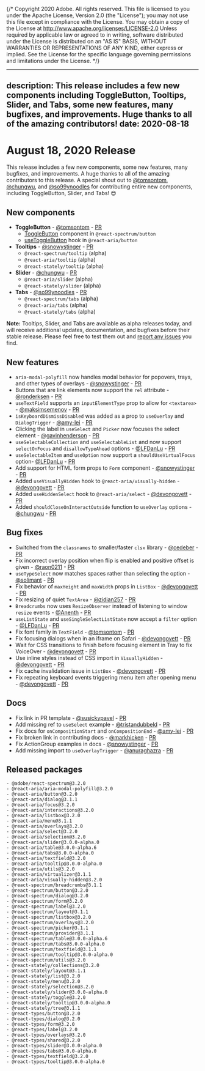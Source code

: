 {/* Copyright 2020 Adobe. All rights reserved.
This file is licensed to you under the Apache License, Version 2.0 (the "License");
you may not use this file except in compliance with the License. You may obtain a copy
of the License at http://www.apache.org/licenses/LICENSE-2.0
Unless required by applicable law or agreed to in writing, software distributed under
the License is distributed on an "AS IS" BASIS, WITHOUT WARRANTIES OR REPRESENTATIONS
OF ANY KIND, either express or implied. See the License for the specific language
governing permissions and limitations under the License. */}


---
description: This release includes a few new components including ToggleButton, Tooltips, Slider, and Tabs, some new features, many bugfixes, and improvements. Huge thanks to all of the amazing contributors!
date: 2020-08-18
---

# August 18, 2020 Release

This release includes a few new components, some new features, many bugfixes, and improvements. A huge thanks to all of the amazing
contributors to this release. A special shout out to [@tomsontom](https://github.com/tomsontom),
[@chungwu](https://github.com/chungwu), and [@so99ynoodles](https://github.com/so99ynoodles) for contributing entire new components,
including ToggleButton, Slider, and Tabs! 😍

## New components

- **ToggleButton** - [@tomsontom](https://github.com/tomsontom) - [PR](https://github.com/adobe/react-spectrum/pull/916)
    - [ToggleButton](../../react-spectrum/ToggleButton.html) component in `@react-spectrum/button`
    - [useToggleButton](../../react-aria/useToggleButton.html) hook in `@react-aria/button`
- **Tooltips** - [@snowystinger](https://github.com/snowystinger) - [PR](https://github.com/adobe/react-spectrum/pull/843)
    - `@react-spectrum/tooltip` (alpha)
    - `@react-aria/tooltip` (alpha)
    - `@react-stately/tooltip` (alpha)
- **Slider** - [@chungwu](https://github.com/chungwu) - [PR](https://github.com/adobe/react-spectrum/pull/809)
    - `@react-aria/slider` (alpha)
    - `@react-stately/slider` (alpha)
- **Tabs** - [@so99ynoodles](https://github.com/so99ynoodles) - [PR](https://github.com/adobe/react-spectrum/pull/837)
    - `@react-spectrum/tabs` (alpha)
    - `@react-aria/tabs` (alpha)
    - `@react-stately/tabs` (alpha)

**Note:** Tooltips, Slider, and Tabs are available as alpha releases today, and will receive additional updates, documentation, and bugfixes before their stable release. Please feel free to test them out and [report any issues](https://github.com/adobe/react-spectrum/issues) you find.

## New features

- `aria-modal-polyfill` now handles modal behavior for popovers, trays, and other types of overlays - [@snowystinger](https://github.com/snowystinger) - [PR](https://github.com/adobe/react-spectrum/pull/806)
- Buttons that are link elements now support the `rel` attribute - [@ronderksen](https://github.com/ronderksen) - [PR](https://github.com/adobe/react-spectrum/pull/836)
- `useTextField` supports an `inputElementType` prop to allow for `<textarea>` - [@maksimsemenov](https://github.com/adobe/react-spectrum/pull/831) - [PR](https://github.com/adobe/react-spectrum/pull/831)
- `isKeyboardDismissDisabled` was added as a prop to `useOverlay` and `DialogTrigger` - [@amy-lei](https://github.com/amy-lei) - [PR](https://github.com/adobe/react-spectrum/pull/901)
- Clicking the label in `useSelect` and `Picker` now focuses the select element - [@gavinhenderson](https://github.com/gavinhenderson) - [PR](https://github.com/adobe/react-spectrum/pull/860)
- `useSelectableCollection` and `useSelectableList` and now support `selectOnFocus` and `disallowTypeAhead` options - [@LFDanLu](https://github.com/LFDanLu) - [PR](https://github.com/adobe/react-spectrum/pull/421)
- `useSelectableItem` and `useOption` now support a `shouldUseVirtualFocus` option- [@LFDanLu](https://github.com/LFDanLu) - [PR](https://github.com/adobe/react-spectrum/pull/421)
- Add support for HTML form props to `Form` component - [@snowystinger](https://github.com/snowystinger) - [PR](https://github.com/adobe/react-spectrum/pull/589)
- Added `useVisuallyHidden` hook to `@react-aria/visually-hidden` - [@devongovett](https://github.com/devongovett) - [PR](https://github.com/adobe/react-spectrum/pull/917)
- Added `useHiddenSelect` hook to `@react-aria/select` - [@devongovett](https://github.com/devongovett) - [PR](https://github.com/adobe/react-spectrum/pull/917)
- Added `shouldCloseOnInteractOutside` function to `useOverlay` options - [@chungwu](https://github.com/chungwu) - [PR](https://github.com/adobe/react-spectrum/pull/913)

## Bug fixes

- Switched from the `classnames` to smaller/faster `clsx` library - [@cedeber](https://github.com/cedeber) - [PR](https://github.com/adobe/react-spectrum/pull/859)
- Fix incorrect overlay position when flip is enabled and positive offset is given - [@raon0211](https://github.com/raon0211) - [PR](https://github.com/adobe/react-spectrum/pull/845)
- `useTypeSelect` now matches spaces rather than selecting the option - [@solimant](https://github.com/solimant) - [PR](https://github.com/adobe/react-spectrum/pull/869)
- Fix behavior of `maxHeight` and `maxWidth` props in `ListBox` - [@devongovett](https://github.com/devongovett) - [PR](https://github.com/adobe/react-spectrum/pull/903)
- Fix resizing of quiet `TextArea` - [@zidian257](https://github.com/zidian257) - [PR](https://github.com/adobe/react-spectrum/pull/890)
- `Breadcrumbs` now uses `ResizeObserver` instead of listening to window `resize` events - [@Anenth](https://github.com/Anenth) - [PR](https://github.com/adobe/react-spectrum/pull/793)
- `useListState` and `useSingleSelectListState` now accept a `filter` option - [@LFDanLu](https://github.com/LFDanLu) - [PR](https://github.com/adobe/react-spectrum/pull/421)
- Fix font family in `TextField` - [@tomsontom](https://github.com/tomsontom) - [PR](https://github.com/adobe/react-spectrum/pull/887)
- Fix focusing dialogs when in an iframe on Safari - [@devongovett](https://github.com/devongovett) - [PR](https://github.com/adobe/react-spectrum/pull/897)
- Wait for CSS transitions to finish before focusing element in Tray to fix VoiceOver - [@devongovett](https://github.com/devongovett) - [PR](https://github.com/adobe/react-spectrum/pull/893)
- Use inline styles instead of CSS import in `VisuallyHidden` - [@devongovett](https://github.com/devongovett) - [PR](https://github.com/adobe/react-spectrum/pull/911)
- Fix cache invalidation issue in `ListBox` - [@devongovett](https://github.com/devongovett) - [PR](https://github.com/adobe/react-spectrum/pull/935)
- Fix repeating keyboard events triggering menu item after opening menu - [@devongovett](https://github.com/devongovett) - [PR](https://github.com/adobe/react-spectrum/pull/934)

## Docs

- Fix link in PR template - [@susickypavel](https://github.com/susickypavel) - [PR](https://github.com/adobe/react-spectrum/pull/920)
- Add missing ref to `useSelect` example - [@tristandubbeld](https://github.com/tristandubbeld) - [PR](https://github.com/adobe/react-spectrum/pull/871)
- Fix docs for `onCompositionStart` and `onCompositionEnd` - [@amy-lei](https://github.com/amy-lei) - [PR](https://github.com/adobe/react-spectrum/pull/909)
- Fix broken link in contributing docs - [@markhicken](https://github.com/markhicken) - [PR](https://github.com/adobe/react-spectrum/pull/838)
- Fix ActionGroup examples in docs - [@snowystinger](https://github.com/snowystinger) - [PR](https://github.com/adobe/react-spectrum/pull/886)
- Add missing import to `useOverlayTrigger`  - [@anuraghazra](https://github.com/anuraghazra) - [PR](https://github.com/adobe/react-spectrum/pull/921)

## Released packages

```
- @adobe/react-spectrum@3.2.0
- @react-aria/aria-modal-polyfill@3.2.0
- @react-aria/button@3.2.0
- @react-aria/dialog@3.1.1
- @react-aria/focus@3.2.0
- @react-aria/interactions@3.2.0
- @react-aria/listbox@3.2.0
- @react-aria/menu@3.1.1
- @react-aria/overlays@3.2.0
- @react-aria/select@3.2.0
- @react-aria/selection@3.2.0
- @react-aria/slider@3.0.0-alpha.0
- @react-aria/table@3.0.0-alpha.6
- @react-aria/tabs@3.0.0-alpha.0
- @react-aria/textfield@3.2.0
- @react-aria/tooltip@3.0.0-alpha.0
- @react-aria/utils@3.2.0
- @react-aria/virtualizer@3.1.1
- @react-aria/visually-hidden@3.2.0
- @react-spectrum/breadcrumbs@3.1.1
- @react-spectrum/button@3.2.0
- @react-spectrum/dialog@3.2.0
- @react-spectrum/form@3.2.0
- @react-spectrum/label@3.2.0
- @react-spectrum/layout@3.1.1
- @react-spectrum/listbox@3.2.0
- @react-spectrum/overlays@3.2.0
- @react-spectrum/picker@3.1.1
- @react-spectrum/provider@3.1.1
- @react-spectrum/table@3.0.0-alpha.6
- @react-spectrum/tabs@3.0.0-alpha.0
- @react-spectrum/textfield@3.1.1
- @react-spectrum/tooltip@3.0.0-alpha.0
- @react-spectrum/utils@3.2.0
- @react-stately/collections@3.2.0
- @react-stately/layout@3.1.1
- @react-stately/list@3.2.0
- @react-stately/menu@3.2.0
- @react-stately/selection@3.2.0
- @react-stately/slider@3.0.0-alpha.0
- @react-stately/toggle@3.2.0
- @react-stately/tooltip@3.0.0-alpha.0
- @react-stately/tree@3.1.1
- @react-types/button@3.2.0
- @react-types/dialog@3.2.0
- @react-types/form@3.2.0
- @react-types/label@3.2.0
- @react-types/overlays@3.2.0
- @react-types/shared@3.2.0
- @react-types/slider@3.0.0-alpha.0
- @react-types/tabs@3.0.0-alpha.0
- @react-types/textfield@3.2.0
- @react-types/tooltip@3.0.0-alpha.0
```
